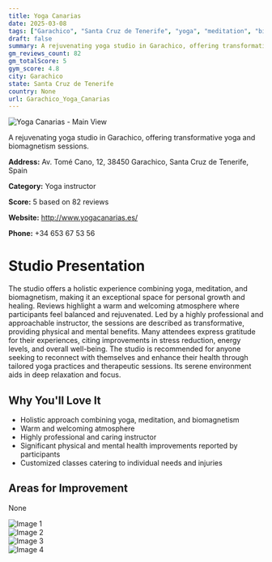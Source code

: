 ```yaml
---
title: Yoga Canarias
date: 2025-03-08
tags: ["Garachico", "Santa Cruz de Tenerife", "yoga", "meditation", "biomagnetism", "welcoming", "holistic", "Garachico"]  
draft: false
summary: A rejuvenating yoga studio in Garachico, offering transformative yoga and biomagnetism sessions.
gm_reviews_count: 82
gm_totalScore: 5
gym_score: 4.8
city: Garachico
state: Santa Cruz de Tenerife
country: None
url: Garachico_Yoga_Canarias
---
```


<div className="aspect-[16/9] relative my-8">
  <img 
    src="https://lh5.googleusercontent.com/p/AF1QipNLKr0IDW172F_7WunJ8CHksfzHfTIAUrTF6JE6=w1920-h1080-k-no"
    alt="Yoga Canarias - Main View"
    className="object-cover absolute inset-0 w-full h-full rounded-lg"
  />
</div>

A rejuvenating yoga studio in Garachico, offering transformative yoga and biomagnetism sessions.

**Address:** Av. Tomé Cano, 12, 38450 Garachico, Santa Cruz de Tenerife, Spain

**Category:** Yoga instructor

**Score:** 5 based on 82 reviews

**Website:** http://www.yogacanarias.es/

**Phone:** +34 653 67 53 56

# Studio Presentation

The studio offers a holistic experience combining yoga, meditation, and biomagnetism, making it an exceptional space for personal growth and healing. Reviews highlight a warm and welcoming atmosphere where participants feel balanced and rejuvenated. Led by a highly professional and approachable instructor, the sessions are described as transformative, providing physical and mental benefits. Many attendees express gratitude for their experiences, citing improvements in stress reduction, energy levels, and overall well-being. The studio is recommended for anyone seeking to reconnect with themselves and enhance their health through tailored yoga practices and therapeutic sessions. Its serene environment aids in deep relaxation and focus.

## Why You'll Love It

- Holistic approach combining yoga, meditation, and biomagnetism
- Warm and welcoming atmosphere
- Highly professional and caring instructor
- Significant physical and mental health improvements reported by participants
- Customized classes catering to individual needs and injuries

## Areas for Improvement

None

<div className="grid grid-cols-1 xl:grid-cols-2 gap-4 my-8">
<div className="aspect-[4/3] relative"><img src="https://lh3.googleusercontent.com/p/AF1QipMBCw99L-qRPT3fDQhj76dgJok4GxYg8n7d7EUc=w1920-h1080-k-no" alt="Image 1" className="object-cover absolute inset-0 w-full h-full rounded-lg" /></div>
<div className="aspect-[4/3] relative"><img src="https://lh5.googleusercontent.com/p/AF1QipOlkFNGh8vEOJvsZZWf3M4thY6ptWYVOVvlZsJb=w1920-h1080-k-no" alt="Image 2" className="object-cover absolute inset-0 w-full h-full rounded-lg" /></div>
<div className="aspect-[4/3] relative"><img src="https://lh5.googleusercontent.com/p/AF1QipOeybbX5oR7B8aLs8tRIhgtrLEsuEiuwBURSSwA=w1920-h1080-k-no" alt="Image 3" className="object-cover absolute inset-0 w-full h-full rounded-lg" /></div>
<div className="aspect-[4/3] relative"><img src="https://lh5.googleusercontent.com/p/AF1QipOybrNTKxHsHAZXhNKe1sHmEgFImQraqb_AZUnL=w1920-h1080-k-no" alt="Image 4" className="object-cover absolute inset-0 w-full h-full rounded-lg" /></div>
</div>